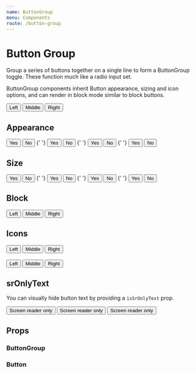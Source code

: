 ```yaml
---
name: ButtonGroup
menu: Components
route: /button-group
---
```




# Button Group

Group a series of buttons together on a single line to form a ButtonGroup toggle. These function much like a radio input set.

ButtonGroup components inherit Button appearance, sizing and icon options, and can render in block mode similar to block buttons.

<Playground>
	<ButtonGroup name="example-buttongroup">
		<Button value="left">Left</Button>
		<Button value="middle">Middle</Button>
		<Button value="right">Right</Button>
	</ButtonGroup>
</Playground>

## Appearance

<Playground>
	<ButtonGroup appearance="primary" name="example-buttongroup-primary">
		<Button>Yes</Button>
		<Button>No</Button>
	</ButtonGroup>{' '}
	<ButtonGroup appearance="hero" name="example-buttongroup-hero">
		<Button>Yes</Button>
		<Button>No</Button>
	</ButtonGroup>{' '}
	<ButtonGroup appearance="neutral" name="example-buttongroup-neutral">
		<Button>Yes</Button>
		<Button>No</Button>
	</ButtonGroup>{' '}
	<ButtonGroup appearance="faint" name="example-buttongroup-faint">
		<Button>Yes</Button>
		<Button>No</Button>
	</ButtonGroup>
</Playground>

## Size

<Playground>
	<ButtonGroup size="small" name="example-buttongroup-small">
		<Button>Yes</Button>
		<Button>No</Button>
	</ButtonGroup>{' '}
	<ButtonGroup size="medium" name="example-buttongroup-medium">
		<Button>Yes</Button>
		<Button>No</Button>
	</ButtonGroup>{' '}
	<ButtonGroup size="large" name="example-buttongroup-large">
		<Button>Yes</Button>
		<Button>No</Button>
	</ButtonGroup>{' '}
	<ButtonGroup size="xlarge" name="example-buttongroup-xlarge">
		<Button>Yes</Button>
		<Button>No</Button>
	</ButtonGroup>
</Playground>

## Block

<Playground>
	<ButtonGroup name="example-buttongroup-block" block>
		<Button value="left">Left</Button>
		<Button value="middle">Middle</Button>
		<Button value="right">Right</Button>
	</ButtonGroup>
</Playground>

## Icons

<Playground>
	<ButtonGroup name="example-buttongroup-iconafter">
		<Button iconAfter={InfoIcon}>Left</Button>
		<Button iconAfter={InfoIcon}>Middle</Button>
		<Button iconAfter={InfoIcon}>Right</Button>
	</ButtonGroup>
	<br />
	<br />
	<ButtonGroup name="example-buttongroup-iconbefore">
		<Button iconBefore={InfoIcon}>Left</Button>
		<Button iconBefore={InfoIcon}>Middle</Button>
		<Button iconBefore={InfoIcon}>Right</Button>
	</ButtonGroup>
</Playground>

## srOnlyText

You can visually hide button text by providing a `isSrOnlyText` prop.

<Playground>
	<ButtonGroup name="example-buttongroup-sronlytext">
		<Button iconAfter={InfoIcon} isSrOnlyText>
			Screen reader only
		</Button>
		<Button iconAfter={InfoIcon} isSrOnlyText>
			Screen reader only
		</Button>
		<Button iconAfter={InfoIcon} isSrOnlyText>
			Screen reader only
		</Button>
	</ButtonGroup>
</Playground>

## Props

### ButtonGroup

<PropsTable of={ButtonGroup} />

### Button

<PropsTable of={Button} />
